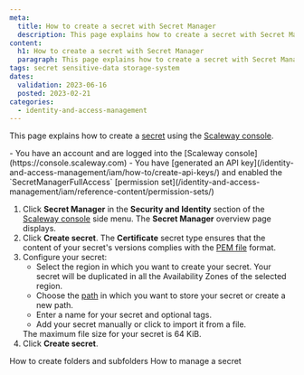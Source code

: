```yaml
---
meta:
  title: How to create a secret with Secret Manager
  description: This page explains how to create a secret with Secret Manager
content:
  h1: How to create a secret with Secret Manager
  paragraph: This page explains how to create a secret with Secret Manager
tags: secret sensitive-data storage-system
dates:
  validation: 2023-06-16
  posted: 2023-02-21
categories:
  - identity-and-access-management
---
```


This page explains how to create a [secret](/identity-and-access-management/secret-manager/concepts/#secret/) using the [Scaleway console](https://console.scaleway.com).

<Macro id="iam-requirements" />

<Message type="requirement">
  - You have an account and are logged into the [Scaleway console](https://console.scaleway.com)
  - You have [generated an API key](/identity-and-access-management/iam/how-to/create-api-keys/) and enabled the `SecretManagerFullAccess` [permission set](/identity-and-access-management/iam/reference-content/permission-sets/)
</Message>

1. Click **Secret Manager** in the **Security and Identity** section of the [Scaleway console](https://console.scaleway.com/) side menu. The **Secret Manager** overview page displays.
2. Click **Create secret**.
   <Message type="note">
    The **Certificate** secret type ensures that the content of your secret's versions complies with the [PEM file](/identity-and-access-management/secret-manager/concepts/#pem) format.
   </Message>
3. Configure your secret:
    * Select the region in which you want to create your secret. Your secret will be duplicated in all the Availability Zones of the selected region.
    * Choose the [path](/identity-and-access-management/secret-manager/concepts/#path/) in which you want to store your secret or create a new path.
    * Enter a name for your secret and optional tags.
    * Add your secret manually or click <Icon name="plus" /> to import it from a file.
    <Message type="note">
     The maximum file size for your secret is 64 KiB.
    </Message>
4. Click **Create secret**.

<Navigation title="See Also">
  <PreviousButton to="/identity-and-access-management/secret-manager/how-to/create-folder/">How to create folders and subfolders</PreviousButton>
  <NextButton to="/identity-and-access-management/secret-manager/how-to/manage-secret/">How to manage a secret</NextButton>
</Navigation>